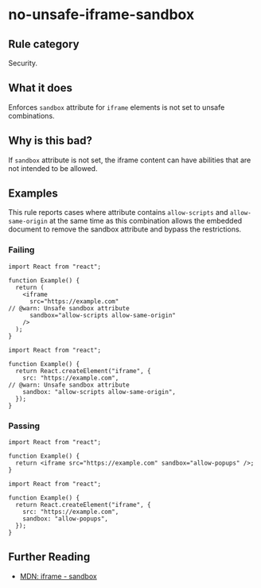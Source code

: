 # no-unsafe-iframe-sandbox

## Rule category

Security.

## What it does

Enforces `sandbox` attribute for `iframe` elements is not set to unsafe combinations.

## Why is this bad?

If `sandbox` attribute is not set, the iframe content can have abilities that are not intended to be allowed.

## Examples

This rule reports cases where attribute contains `allow-scripts` and `allow-same-origin` at the same time as this combination allows the embedded document to remove the sandbox attribute and bypass the restrictions.

### Failing

```tsx twoslash
import React from "react";

function Example() {
  return (
    <iframe
      src="https://example.com"
// @warn: Unsafe sandbox attribute
      sandbox="allow-scripts allow-same-origin"
    />
  );
}
```

```tsx twoslash
import React from "react";

function Example() {
  return React.createElement("iframe", {
    src: "https://example.com",
// @warn: Unsafe sandbox attribute
    sandbox: "allow-scripts allow-same-origin",
  });
}
```

### Passing

```tsx twoslash
import React from "react";

function Example() {
  return <iframe src="https://example.com" sandbox="allow-popups" />;
}
```

```tsx twoslash
import React from "react";

function Example() {
  return React.createElement("iframe", {
    src: "https://example.com",
    sandbox: "allow-popups",
  });
}
```

## Further Reading

- [MDN: iframe - sandbox](https://developer.mozilla.org/en-US/docs/Web/HTML/Element/iframe#attributes)
